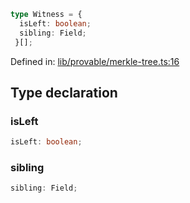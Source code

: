 ```ts
type Witness = {
  isLeft: boolean;
  sibling: Field;
 }[];
```

Defined in: [lib/provable/merkle-tree.ts:16](https://github.com/o1-labs/o1js/blob/df1ff77af12d7cbbed4a6167f02815fad4f0dceb/src/lib/provable/merkle-tree.ts#L16)

## Type declaration

### isLeft

```ts
isLeft: boolean;
```

### sibling

```ts
sibling: Field;
```
